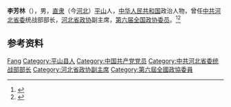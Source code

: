 '''李芳林'''（{{bd|1918年||？}}），男，[[直隶|直隶]]（今[[河北|河北]]）[[平山县|平山]]人，[[中华人民共和国|中华人民共和国]]政治人物，曾任[[中共河北省委|中共河北省委]]统战部部长，[[河北省政协|河北省政协]]副主席，[[第六届全国政协委员|第六届全国政协委员]]。<ref>{{Cite book|title=历届全国政协委员人名辞典|author=|publisher=中国国际广播出版社|year=1996|isbn=9787507813746|location=北京|pages=286}}</ref><ref>{{Cite book|title=中华人民共和国职官志|author=何虎生, 李耀东, 向常福主编|publisher=中国社会出版社|year=2003|isbn=9787800883934|location=北京|pages=}}</ref>

== 参考资料 ==
{{reflist}}

{{中国人物小作品}}

{{Authority control}}
{{DEFAULTSORT:Li李}}
[[Category:李姓|Fang]]
[[Category:平山县人|Category:平山县人]]
[[Category:中国共产党党员|Category:中国共产党党员]]
[[Category:中共河北省委统战部部长|Category:中共河北省委统战部部长]]
[[Category:河北省政协副主席|Category:河北省政协副主席]]
[[Category:第六屆全國政協委員|Category:第六屆全國政協委員]]